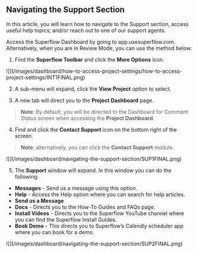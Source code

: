 ## Navigating the Support Section

In this article, you will learn how to navigate to the Support section, access useful help topics, and/or reach out to one of our support agents.

Access the Superflow Dashboard by going to app.usesuperflow.com. Alternatively, when you are in Review Mode, you can use the method below:

1. Find the **Superflow Toolbar** and click the **More Options** icon.

<Frame>
![](/images/dashboard/how-to-access-project-settings/how-to-access-project-settings/INT1FINAL.png)
</Frame>

2. A sub-menu will expand, click the **View Project** option to select.

3. A new tab will direct you to the **Project Dashboard** page.

> **Note**: By default, you will be directed to the Dashboard for Comment Status screen when accessing the **Project Dashboard**.

4. Find and click the **Contact Support** icon on the bottom right of the screen.

> **Note**: alternatively, you can click the **Contact Support** module.

<Frame>
![](/images/dashboard/navigating-the-support-section/SUP1FINAL.png)
</Frame>

5. The **Support** window will expand. In this window you can do the following:

- **Messages** - Send us a message using this option.
- **Help** - Access the Help option where you can search for help articles.
- **Send us a Message**
- **Docs** - Directs you to the How-To Guides and FAQs page.
- **Install Videos** -  Directs you to the Superflow YouTube channel where you can find the Superflow Install Guides.
- **Book Demo** - This directs you to Superflow’s Calendly scheduler app where you can book for a demo.

<Frame>
![](/images/dashboard/navigating-the-support-section/SUP2FINAL.png)
</Frame>
